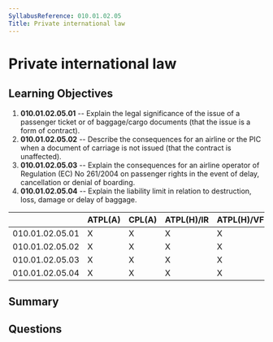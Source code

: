 ```yaml
---
SyllabusReference: 010.01.02.05
Title: Private international law
---
```


# Private international law

## Learning Objectives

1.  **010.01.02.05.01** -- Explain the legal significance of the issue of a
    passenger ticket or of baggage/cargo documents (that the issue is a form of
    contract).
2.  **010.01.02.05.02** -- Describe the consequences for an airline or the PIC
    when a document of carriage is not issued (that the contract is unaffected).
3.  **010.01.02.05.03** -- Explain the consequences for an airline operator of
    Regulation (EC) No 261/2004 on passenger rights in the event of delay,
    cancellation or denial of boarding.
4.  **010.01.02.05.04** -- Explain the liability limit in relation to
    destruction, loss, damage or delay of baggage.

|                 | ATPL(A) | CPL(A) | ATPL(H)/IR | ATPL(H)/VFR | CPL(H) | IR | CBIR(A) |
| --------------- | ------- | ------ | ---------- | ----------- | ------ | -- | ------- |
| 010.01.02.05.01 | X       | X      | X          | X           | X      |    |         |
| 010.01.02.05.02 | X       | X      | X          | X           | X      |    |         |
| 010.01.02.05.03 | X       | X      | X          | X           | X      |    |         |
| 010.01.02.05.04 | X       | X      | X          | X           | X      |    |         |

## Summary

## Questions
